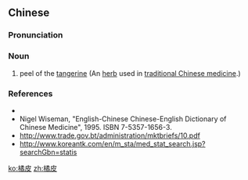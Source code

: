 ==Chinese==
{{zh-forms}}

===Pronunciation===
{{zh-pron
|m=júpí
|c=gwat1 pei4
|cat=n
}}

===Noun===
{{zh-noun}}

# peel of the [[tangerine]] (An [[herb]] used in [[traditional Chinese medicine]].)

===References===
* {{pedialite|橘皮|lang=zh}}
* Nigel Wiseman, "English-Chinese Chinese-English Dictionary of Chinese Medicine", 1995. ISBN 7-5357-1656-3.
* http://www.trade.gov.bt/administration/mktbriefs/10.pdf
* http://www.koreantk.com/en/m_sta/med_stat_search.jsp?searchGbn=statis

[[ko:橘皮]]
[[zh:橘皮]]